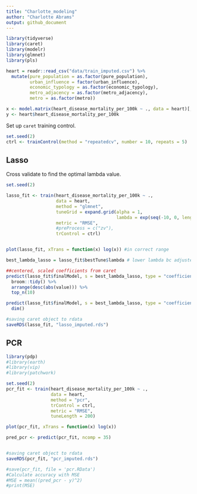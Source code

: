 ```yaml
---
title: "Charlotte_modeling"
author: "Charlotte Abrams"
output: github_document
---
```


```r
library(tidyverse)
library(caret)
library(modelr)
library(glmnet)
library(pls)
```

```r
heart = readr::read_csv("data/train_imputed.csv") %>%
  mutate(pure_population = as.factor(pure_population),
         urban_influence = factor(urban_influence),
         economic_typology = as.factor(economic_typology),
         metro_adjacency = as.factor(metro_adjacency),
         metro = as.factor(metro)) 

x <- model.matrix(heart_disease_mortality_per_100k ~ ., data = heart)[,-1]
y <- heart$heart_disease_mortality_per_100k
```

Set up `caret` training control. 

```r
set.seed(2)
ctrl <- trainControl(method = "repeatedcv", number = 10, repeats = 5)
```

## Lasso

Cross validate to find the optimal lambda value.

```r
set.seed(2)

lasso_fit <- train(heart_disease_mortality_per_100k ~ ., 
                   data = heart,
                   method = "glmnet",
                   tuneGrid = expand.grid(alpha = 1,
                                          lambda = exp(seq(-10, 0, length = 200))),
                   metric = "RMSE",
                   #preProcess = c("zv"),
                   trControl = ctrl)


plot(lasso_fit, xTrans = function(x) log(x)) #in correct range

best_lambda_lasso = lasso_fit$bestTune$lambda # lower lambda bc adjusted bounds

##centered, scaled coefficients from caret
predict(lasso_fit$finalModel, s = best_lambda_lasso, type = "coefficients") %>% 
  broom::tidy() %>% 
  arrange(desc(abs(value))) %>% 
  top_n(10)

predict(lasso_fit$finalModel, s = best_lambda_lasso, type = "coefficients") %>% 
  dim()

#saving caret object to rdata
saveRDS(lasso_fit, "lasso_imputed.rds")
```


## PCR

```r
library(pdp)
#library(earth)
#library(vip)
#library(patchwork)

set.seed(2)
pcr_fit <- train(heart_disease_mortality_per_100k ~ ., 
                 data = heart,
                 method = "pcr",
                 trControl = ctrl,
                 metric = "RMSE",
                 tuneLength = 200)

plot(pcr_fit, xTrans = function(x) log(x)) 

pred_pcr <- predict(pcr_fit, ncomp = 35)


#saving caret object to rdata
saveRDS(pcr_fit, "pcr_imputed.rds")

#save(pcr_fit, file = 'pcr.RData')
#Calculate accuracy with MSE
#MSE = mean((pred_pcr - y)^2)
#print(MSE)

```






